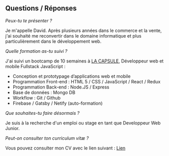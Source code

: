 ## Questions / Réponses

*Peux-tu te présenter ?*

Je m'appelle David. Après plusieurs années dans le commerce et la vente, j'ai souhaité me reconvertir dans le domaine informatique et plus particulièrement dans le développement web.

*Quelle formation as-tu suivi ?*

J'ai suivi un bootcamp de 10 semaines à [LA CAPSULE](https://www.lacapsule.academy/), Développeur web et mobile Fullstack JavaScript :  
- Conception et prototypage d’applications web et mobile   
- Programmation Front-end : HTML 5 / CSS / JavaScript / React / Redux    
- Programmation Back-end : Node.JS / Express    
- Base de données : Mongo DB  
- Workflow : Git / Github  
- Firebase / Gatsby / Netify (auto-formation)

*Que souhaites-tu faire désormais ?*

Je suis à la recherche d'un emploi ou stage en tant que Developpeur Web Junior.

*Peut-on consulter ton curriculum vitæ ?*

Vous pouvez consulter mon CV avec le lien suivant : [Lien](https://drive.google.com/open?id=1MRRYv9VEtUF_dNfFrMrJdNJCct-5YNLJ)  